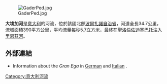 [[Image:GaderPed.jpg|right]]

'''大埃加河'''是[[意大利|意大利]]的河流，位於該國北部[[波爾扎諾自治省|波爾扎諾自治省]]，河道全長34.7公里，流域面積390平方公里，平均流量每秒5.7立方米，最終在[[聖洛倫佐迪塞巴托|聖洛倫佐迪塞巴托]]注入[[里恩茲河|里恩茲河]]。

==外部連結==
* Information about the ''Gran Ega'' in [http://www.provinz.bz.it/umweltagentur/wasser/gader.asp German] {{Wayback|url=http://www.provinz.bz.it/umweltagentur/wasser/gader.asp |date=20160303230024 }} and [http://www.provincia.bz.it/agenzia-ambiente/acqua/rio-gadera.asp Italian] {{Wayback|url=http://www.provincia.bz.it/agenzia-ambiente/acqua/rio-gadera.asp |date=20160303230134 }}.

{{coord|46|47|N|11|54|E|display=title|region:IT_type:river_source:GNS-enwiki}}

{{Italy-geo-stub}}
[[Category:意大利河流|Category:意大利河流]]